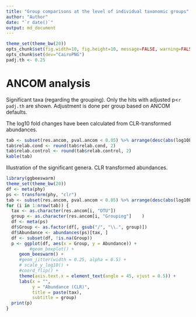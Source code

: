 ```yaml
---
title: "Group comparisons at the level of individual taxonomic groups"
author: "Author"
date: "`r date()`"
output: md_document
---
```


```r
theme_set(theme_bw(20))
opts_chunk$set(fig.width=10, fig.height=10, message=FALSE, warning=FALSE)
opts_chunk$set(dev="CairoPNG")
padj.th <- 0.25
```

# ANCOM analysis

Significant taxa (regarding the grouping). Only the hits with adjusted p<`r padj.th` are shown. Adjustment is done per group based on ANCOM defaults.

The log10 fold changes have been calculated from CLR-transformed abundances.

```r
tab <- subset(res.ancom, pval.ancom < 0.05) %>% arrange(desc(abs(log10FC)))
tab$relab.cond <- round(tab$relab.cond, 2)
tab$relab.control <- round(tab$relab.control, 2)
kable(tab)
```


Illustration of the significant genera. CLR transformed abundances.

```r
library(ggbeeswarm)
theme_set(theme_bw(20))
df <- meta(phy)
ps <- transform(phy, "clr")
tab <- subset(res.ancom, pval.ancom < 0.05) %>% arrange(desc(abs(log10FC)))
for (i in 1:nrow(tab)) {
  tax <- as.character(res.ancom[i, "OTU"])
  group <- as.character(res.ancom[i, "Grouping"]    )
  df <- meta(ps)
  df$Group <- as.factor(df[, gsub("/", "\\.", group)])
  df$Abundance <- abundances(ps)[tax, ]
  df <- subset(df, !is.na(Group))
  p <- ggplot(df, aes(x = Group, y = Abundance)) +
         #geom_boxplot() +
	 geom_beeswarm() +
	 #geom_jitter(width = 0.25, alpha = 0.5) + 	 
	 # scale_y_log10() +
	 #coord_flip() +
	 theme(axis.text.x = element_text(angle = 45, vjust = 0.5)) + 
	 labs(x = "",
	      y = "Abundance (CLR)",
	      title = paste(tax),
	      subtitle = group)
  print(p)
}
```



